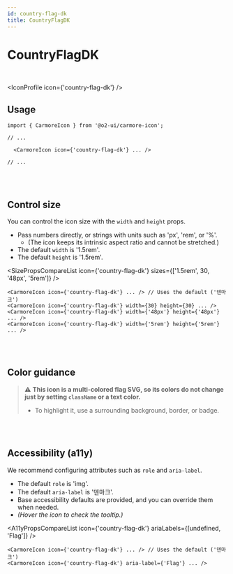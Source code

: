 ```yaml
---
id: country-flag-dk
title: CountryFlagDK
---
```




# CountryFlagDK

<br />

<IconProfile icon={'country-flag-dk'} />

## Usage

```tsx
import { CarmoreIcon } from '@o2-ui/carmore-icon';

// ...

  <CarmoreIcon icon={'country-flag-dk'} ... />

// ...
```

<br />
<br />

## Control size

You can control the icon size with the `width` and `height` props.

- Pass numbers directly, or strings with units such as 'px', 'rem', or '%'.
  - (The icon keeps its intrinsic aspect ratio and cannot be stretched.)
- The default `width` is '1.5rem'.
- The default `height` is '1.5rem'.

<SizePropsCompareList icon={'country-flag-dk'} sizes={['1.5rem', 30, '48px', '5rem']} />

```tsx
<CarmoreIcon icon={'country-flag-dk'} ... /> // Uses the default ('덴마크')
<CarmoreIcon icon={'country-flag-dk'} width={30} height={30} ... />
<CarmoreIcon icon={'country-flag-dk'} width={'48px'} height={'48px'} ... />
<CarmoreIcon icon={'country-flag-dk'} width={'5rem'} height={'5rem'} ... />
```

<br />
<br />

## Color guidance

> ⚠️ <b>This icon is a multi-colored flag SVG, so its colors do not change just by setting `className` or a text color.</b>
>
> - To highlight it, use a surrounding background, border, or badge.

<br />
<br />

## Accessibility (a11y)

We recommend configuring attributes such as `role` and `aria-label`.

- The default `role` is 'img'.
- The default `aria-label` is '덴마크'.
- Base accessibility defaults are provided, and you can override them when needed.
- _(Hover the icon to check the tooltip.)_

<A11yPropsCompareList icon={'country-flag-dk'} ariaLabels={[undefined, 'Flag']} />

```tsx
<CarmoreIcon icon={'country-flag-dk'} ... /> // Uses the default ('덴마크')
<CarmoreIcon icon={'country-flag-dk'} aria-label={'Flag'} ... />
```
